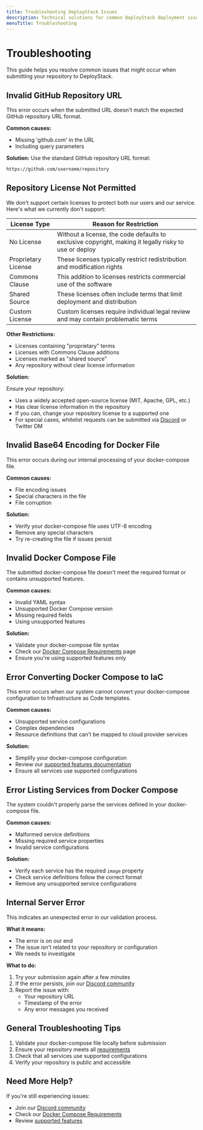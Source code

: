 ```yaml
---
title: Troubleshooting DeployStack Issues
description: Technical solutions for common DeployStack deployment issues. Find answers to repository submission errors, license restrictions, and Docker Compose validation problems.
menuTitle: Troubleshooting
---
```


# Troubleshooting

This guide helps you resolve common issues that might occur when submitting your repository to DeployStack.

## Invalid GitHub Repository URL

This error occurs when the submitted URL doesn't match the expected GitHub repository URL format.

**Common causes:**

- Missing 'github.com' in the URL
- Including query parameters

**Solution:**
Use the standard GitHub repository URL format:

```bash
https://github.com/username/repository
```

## Repository License Not Permitted

We don't support certain licenses to protect both our users and our service. Here's what we currently don't support:

| License Type | Reason for Restriction |
|-------------|------------------------|
| No License | Without a license, the code defaults to exclusive copyright, making it legally risky to use or deploy |
| Proprietary License | These licenses typically restrict redistribution and modification rights |
| Commons Clause | This addition to licenses restricts commercial use of the software |
| Shared Source | These licenses often include terms that limit deployment and distribution |
| Custom License | Custom licenses require individual legal review and may contain problematic terms |

**Other Restrictions:**

- Licenses containing "proprietary" terms
- Licenses with Commons Clause additions
- Licenses marked as "shared source"
- Any repository without clear license information

**Solution:**

Ensure your repository:

- Uses a widely accepted open-source license (MIT, Apache, GPL, etc.)
- Has clear license information in the repository
- If you can, change your repository license to a supported one
- For special cases, whitelist requests can be submitted via [Discord](https://discord.gg/UjFWwByB) or Twitter DM

## Invalid Base64 Encoding for Docker File

This error occurs during our internal processing of your docker-compose file.

**Common causes:**

- File encoding issues
- Special characters in the file
- File corruption

**Solution:**

- Verify your docker-compose file uses UTF-8 encoding
- Remove any special characters
- Try re-creating the file if issues persist

## Invalid Docker Compose File

The submitted docker-compose file doesn't meet the required format or contains unsupported features.

**Common causes:**

- Invalid YAML syntax
- Unsupported Docker Compose version
- Missing required fields
- Using unsupported features

**Solution:**

- Validate your docker-compose file syntax
- Check our [Docker Compose Requirements](/docs/deploystack/docker-compose-requirements.md) page
- Ensure you're using supported features only

## Error Converting Docker Compose to IaC

This error occurs when our system cannot convert your docker-compose configuration to Infrastructure as Code templates.

**Common causes:**

- Unsupported service configurations
- Complex dependencies
- Resource definitions that can't be mapped to cloud provider services

**Solution:**

- Simplify your docker-compose configuration
- Review our [supported features documentation](/docs/docker-to-iac/supported-docker-compose-variables.md)
- Ensure all services use supported configurations

## Error Listing Services from Docker Compose

The system couldn't properly parse the services defined in your docker-compose file.

**Common causes:**

- Malformed service definitions
- Missing required service properties
- Invalid service configurations

**Solution:**

- Verify each service has the required `image` property
- Check service definitions follow the correct format
- Remove any unsupported service configurations

## Internal Server Error

This indicates an unexpected error in our validation process.

**What it means:**

- The error is on our end
- The issue isn't related to your repository or configuration
- We needs to investigate

**What to do:**

1. Try your submission again after a few minutes
2. If the error persists, join our [Discord community](https://discord.gg/UjFWwByB)
3. Report the issue with:
   - Your repository URL
   - Timestamp of the error
   - Any error messages you received

## General Troubleshooting Tips

1. Validate your docker-compose file locally before submission
2. Ensure your repository meets all [requirements](/docs/deploystack/docker-compose-requirements.md)
3. Check that all services use supported configurations
4. Verify your repository is public and accessible

## Need More Help?

If you're still experiencing issues:

- Join our [Discord community](https://discord.gg/UjFWwByB)
- Check our [Docker Compose Requirements](/docs/deploystack/docker-compose-requirements.md)
- Review [supported features](/docs/docker-to-iac/supported-docker-compose-variables.md)
